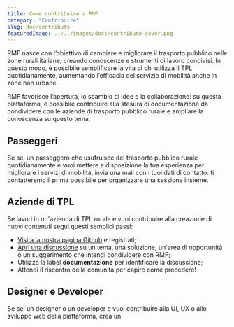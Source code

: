 ```yaml
---
title: Come contribuire a RMF
category: "Contribuire"
slug: doc/contribute
featuredImage: ../../images/docs/contribute-cover.png
---
```


RMF nasce con l’obiettivo di cambiare e migliorare il trasporto pubblico nelle zone rurali italiane, creando conoscenze e strumenti di lavoro condivisi. In questo modo, è possibile semplificare la vita di chi utilizza il TPL quotidianamente, aumentando l’efficacia del servizio di mobilità anche in zone non urbane.

RMF favorisce l’apertura, lo scambio di idee e la collaborazione: su questa piattaforma, è possibile contribuire alla stesura di documentazione da condividere con le aziende di trasporto pubblico rurale e ampliare la conoscenza su questo tema.

## Passeggeri

Se sei un passeggero che usufruisce del trasporto pubblico rurale quotidianamente e vuoi mettere a disposizione la tua esperienza per migliorare i servizi di mobilità, invia una mail con i tuoi dati di contatto: ti contatteremo il prima possibile per organizzare una sessione insieme.

## Aziende di TPL

Se lavori in un'azienda di TPL rurale e vuoi contribuire alla creazione di nuovi contenuti segui questi semplici passi:

- [Visita la nostra pagina Github](https://github.com/mozzillation/rural-mobility-framework) e registrati;
- [Apri una discussione](https://github.com/mozzillation/rural-mobility-framework/issues/new) su un tema, una soluzione, un'area di opportunità o un suggerimento che intendi condividere con RMF;
- Utilizza la label **documentazione** per identificare la discussione;
- Attendi il riscontro della comunità per capire come procedere!

## Designer e Developer

Se sei un designer o un developer e vuoi contribuire alla UI, UX o allo sviluppo web della piattaforma, crea un
